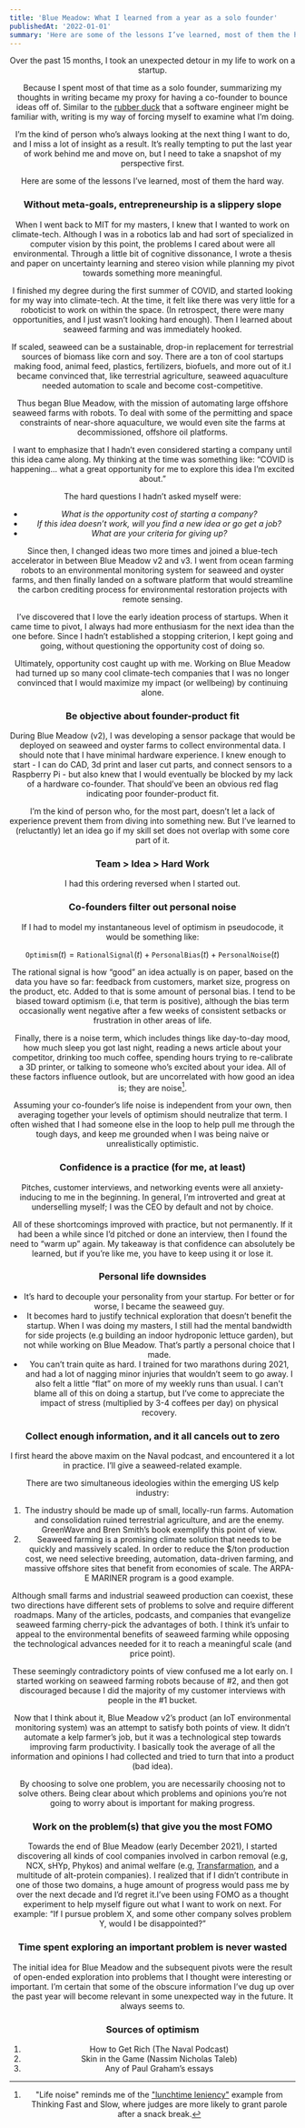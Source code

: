 ```yaml
---
title: 'Blue Meadow: What I learned from a year as a solo founder'
publishedAt: '2022-01-01'
summary: 'Here are some of the lessons I’ve learned, most of them the hard way.'
---
```



<Header title={frontmatter.title} publishedAt={frontmatter.publishedAt}/>

Over the past 15 months, I took an unexpected detour in my life to work on a startup.

Because I spent most of that time as a solo founder, summarizing my thoughts in writing became my proxy for having a co-founder to bounce ideas off of. Similar to the [rubber duck](https://en.wikipedia.org/wiki/Rubber_duck_debugging) that a software engineer might be familiar with, writing is my way of forcing myself to examine what I’m doing.

I’m the kind of person who’s always looking at the next thing I want to do, and I miss a lot of insight as a result. It’s really tempting to put the last year of work behind me and move on, but I need to take a snapshot of my perspective first.

Here are some of the lessons I’ve learned, most of them the hard way.

### Without meta-goals, entrepreneurship is a slippery slope

When I went back to MIT for my masters, I knew that I wanted to work on climate-tech. Although I was in a robotics lab and had sort of specialized in computer vision by this point, the problems I cared about were all environmental. Through a little bit of cognitive dissonance, I wrote a thesis and paper on uncertainty learning and stereo vision while planning my pivot towards something more meaningful.

I finished my degree during the first summer of COVID, and started looking for my way into climate-tech. At the time, it felt like there was very little for a roboticist to work on within the space. (In retrospect, there were many opportunities, and I just wasn’t looking hard enough). Then I learned about seaweed farming and was immediately hooked.

If scaled, seaweed can be a sustainable, drop-in replacement for terrestrial sources of biomass like corn and soy. There are a ton of cool startups making food, animal feed, plastics, fertilizers, biofuels, and more out of it.I became convinced that, like terrestrial agriculture, seaweed aquaculture needed automation to scale and become cost-competitive.

Thus began Blue Meadow, with the mission of automating large offshore seaweed farms with robots. To deal with some of the permitting and space constraints of near-shore aquaculture, we would even site the farms at decommissioned, offshore oil platforms.

I want to emphasize that I hadn’t even considered starting a company until this idea came along. My thinking at the time was something like: “COVID is happening... what a great opportunity for me to explore this idea I’m excited about.”

The hard questions I hadn’t asked myself were:

* *What is the opportunity cost of starting a company?*  
* *If this idea doesn’t work, will you find a new idea or go get a job?*  
* *What are your criteria for giving up?*

Since then, I changed ideas two more times and joined a blue-tech accelerator in between Blue Meadow v2 and v3. I went from ocean farming robots to an environmental monitoring system for seaweed and oyster farms, and then finally landed on a software platform that would streamline the carbon crediting process for environmental restoration projects with remote sensing.

I’ve discovered that I love the early ideation process of startups. When it came time to pivot, I always had more enthusiasm for the next idea than the one before. Since I hadn’t established a stopping criterion, I kept going and going, without questioning the opportunity cost of doing so.

Ultimately, opportunity cost caught up with me. Working on Blue Meadow had turned up so many cool climate-tech companies that I was no longer convinced that I would maximize my impact (or wellbeing) by continuing alone.

### Be objective about founder-product fit

During Blue Meadow (v2), I was developing a sensor package that would be deployed on seaweed and oyster farms to collect environmental data. I should note that I have minimal hardware experience. I knew enough to start \- I can do CAD, 3d print and laser cut parts, and connect sensors to a Raspberry Pi \- but also knew that I would eventually be blocked by my lack of a hardware co-founder. That should’ve been an obvious red flag indicating poor founder-product fit.

I’m the kind of person who, for the most part, doesn’t let a lack of experience prevent them from diving into something new. But I’ve learned to (reluctantly) let an idea go if my skill set does not overlap with some core part of it.

### Team \> Idea \> Hard Work

I had this ordering reversed when I started out.

### Co-founders filter out personal noise

If I had to model my instantaneous level of optimism in pseudocode, it would be something like:

$$
\mathtt{Optimism}(t) = \mathtt{RationalSignal}(t) + \mathtt{PersonalBias}(t) + \mathtt{PersonalNoise}(t)
$$

The rational signal is how “good” an idea actually is on paper, based on the data you have so far: feedback from customers, market size, progress on the product, etc. Added to that is some amount of personal bias. I tend to be biased toward optimism (i.e, that term is positive), although the bias term occasionally went negative after a few weeks of consistent setbacks or frustration in other areas of life.

Finally, there is a noise term, which includes things like day-to-day mood, how much sleep you got last night, reading a news article about your competitor, drinking too much coffee, spending hours trying to re-calibrate a 3D printer, or talking to someone who’s excited about your idea. All of these factors influence outlook, but are uncorrelated with how good an idea is; they are noise[^1].

Assuming your co-founder’s life noise is independent from your own, then averaging together your levels of optimism should neutralize that term. I often wished that I had someone else in the loop to help pull me through the tough days, and keep me grounded when I was being naive or unrealistically optimistic.

### Confidence is a practice (for me, at least)

Pitches, customer interviews, and networking events were all anxiety-inducing to me in the beginning. In general, I’m introverted and great at underselling myself; I was the CEO by default and not by choice.

All of these shortcomings improved with practice, but not permanently. If it had been a while since I’d pitched or done an interview, then I found the need to “warm up” again. My takeaway is that confidence can absolutely be learned, but if you’re like me, you have to keep using it or lose it.

### Personal life downsides

* It’s hard to decouple your personality from your startup. For better or for worse, I became the seaweed guy.  
* It becomes hard to justify technical exploration that doesn’t benefit the startup. When I was doing my masters, I still had the mental bandwidth for side projects (e.g building an indoor hydroponic lettuce garden), but not while working on Blue Meadow. That’s partly a personal choice that I made.  
* You can’t train quite as hard. I trained for two marathons during 2021, and had a lot of nagging minor injuries that wouldn’t seem to go away. I also felt a little “flat” on more of my weekly runs than usual. I can't blame all of this on doing a startup, but I’ve come to appreciate the impact of stress (multiplied by 3-4 coffees per day) on physical recovery.

### Collect enough information, and it all cancels out to zero

I first heard the above maxim on the Naval podcast, and encountered it a lot in practice. I’ll give a seaweed-related example.

There are two simultaneous ideologies within the emerging US kelp industry:

1. The industry should be made up of small, locally-run farms. Automation and consolidation ruined terrestrial agriculture, and are the enemy. GreenWave and Bren Smith’s book exemplify this point of view.  
2. Seaweed farming is a promising climate solution that needs to be quickly and massively scaled. In order to reduce the $/ton production cost, we need selective breeding, automation, data-driven farming, and massive offshore sites that benefit from economies of scale. The ARPA-E MARINER program is a good example.

Although small farms and industrial seaweed production can coexist, these two directions have different sets of problems to solve and require different roadmaps. Many of the articles, podcasts, and companies that evangelize seaweed farming cherry-pick the advantages of both. I think it’s unfair to appeal to the environmental benefits of seaweed farming while opposing the technological advances needed for it to reach a meaningful scale (and price point).

These seemingly contradictory points of view confused me a lot early on. I started working on seaweed farming robots because of \#2, and then got discouraged because I did the majority of my customer interviews with people in the \#1 bucket.

Now that I think about it, Blue Meadow v2’s product (an IoT environmental monitoring system) was an attempt to satisfy both points of view. It didn’t automate a kelp farmer’s job, but it was a technological step towards improving farm productivity. I basically took the average of all the information and opinions I had collected and tried to turn that into a product (bad idea).

By choosing to solve one problem, you are necessarily choosing not to solve others. Being clear about which problems and opinions you’re not going to worry about is important for making progress.

### Work on the problem(s) that give you the most FOMO

Towards the end of Blue Meadow (early December 2021), I started discovering all kinds of cool companies involved in carbon removal (e.g, NCX, sHYp, Phykos) and animal welfare (e.g, [Transfarmation](https://thetransfarmationproject.org/), and a multitude of alt-protein companies). I realized that if I didn’t contribute in one of those two domains, a huge amount of progress would pass me by over the next decade and I’d regret it.I’ve been using FOMO as a thought experiment to help myself figure out what I want to work on next. For example: “If I pursue problem X, and some other company solves problem Y, would I be disappointed?”

### Time spent exploring an important problem is never wasted

The initial idea for Blue Meadow and the subsequent pivots were the result of open-ended exploration into problems that I thought were interesting or important. I’m certain that some of the obscure information I’ve dug up over the past year will become relevant in some unexpected way in the future. It always seems to.

### Sources of optimism

1. How to Get Rich (The Naval Podcast)  
2. Skin in the Game (Nassim Nicholas Taleb)  
3. Any of Paul Graham’s essays

[^1]:  "Life noise" reminds me of the ["lunchtime leniency"](https://www.scientificamerican.com/article/lunchtime-leniency/) example from Thinking Fast and Slow, where judges are more likely to grant parole after a snack break.
